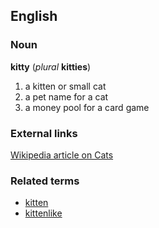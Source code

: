 == English ==
=== Noun ===
'''kitty''' (''plural'' '''kitties''')
# a kitten or small cat
# a pet name for a cat
# a money pool for a card game

=== External links ===
[[:w:cat|Wikipedia article on Cats]]
=== Related terms ===
*[[kitten]] 
*[[kittenlike]]